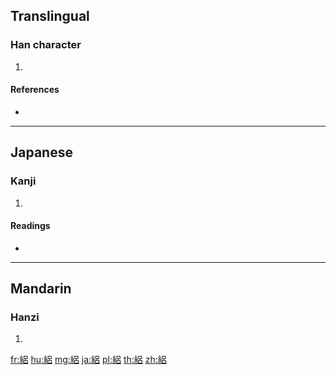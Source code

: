 {{character info/new}}
==Translingual==

===Han character===
{{Han char|rn=120|rad=糸|as=07|sn=13|four=26960|canj=VFRHR,VFRR}}

# {{defn|Han|sort=糸07}}

====References====
* {{Han ref|kx=0924.250|dkj=27474|dj=1360.030|hdz=53404.110|uh=7D7D|ud=32125|bh=DF65|bd=57189}}

----

==Japanese==

===Kanji===
{{ja-kanji|grade=|rs=糸07}}

# {{defn|lang=ja|sort=糸07}}

====Readings====
* {{ja-readings|on=[[りょ]] (ryo), [[ろ]] (ro)|kun=[[ろ]] (ro)|nanori=}}

----

==Mandarin==

===Hanzi===
{{cmn-hanzi|pin=[[lǚ]] ([[lü3]]), [[shāo]] ([[shao1]])|wg=lü<sup>3</sup>, shao<sup>1</sup>}}

# {{defn|lang=cmn|sort=糸07}}

[[fr:絽]]
[[hu:絽]]
[[mg:絽]]
[[ja:絽]]
[[pl:絽]]
[[th:絽]]
[[zh:絽]]